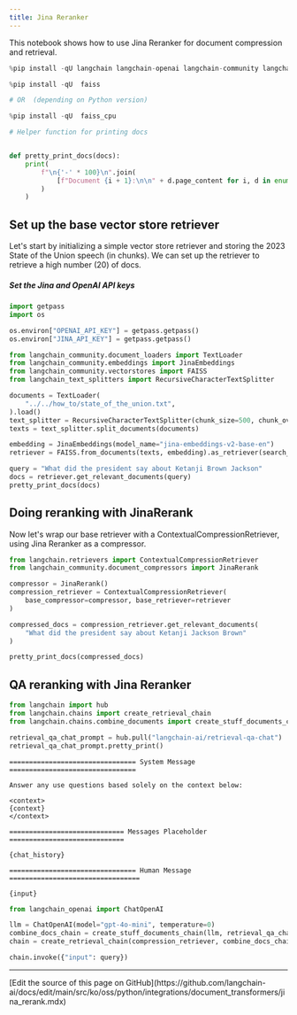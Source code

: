 ```yaml
---
title: Jina Reranker
---
```


This notebook shows how to use Jina Reranker for document compression and retrieval.

```python
%pip install -qU langchain langchain-openai langchain-community langchain-text-splitters langchainhub

%pip install -qU  faiss

# OR  (depending on Python version)

%pip install -qU  faiss_cpu
```

```python
# Helper function for printing docs


def pretty_print_docs(docs):
    print(
        f"\n{'-' * 100}\n".join(
            [f"Document {i + 1}:\n\n" + d.page_content for i, d in enumerate(docs)]
        )
    )
```

## Set up the base vector store retriever

Let's start by initializing a simple vector store retriever and storing the 2023 State of the Union speech (in chunks). We can set up the retriever to retrieve a high number (20) of docs.

##### Set the Jina and OpenAI API keys

```python
import getpass
import os

os.environ["OPENAI_API_KEY"] = getpass.getpass()
os.environ["JINA_API_KEY"] = getpass.getpass()
```

```python
from langchain_community.document_loaders import TextLoader
from langchain_community.embeddings import JinaEmbeddings
from langchain_community.vectorstores import FAISS
from langchain_text_splitters import RecursiveCharacterTextSplitter

documents = TextLoader(
    "../../how_to/state_of_the_union.txt",
).load()
text_splitter = RecursiveCharacterTextSplitter(chunk_size=500, chunk_overlap=100)
texts = text_splitter.split_documents(documents)

embedding = JinaEmbeddings(model_name="jina-embeddings-v2-base-en")
retriever = FAISS.from_documents(texts, embedding).as_retriever(search_kwargs={"k": 20})

query = "What did the president say about Ketanji Brown Jackson"
docs = retriever.get_relevant_documents(query)
pretty_print_docs(docs)
```

## Doing reranking with JinaRerank

Now let's wrap our base retriever with a ContextualCompressionRetriever, using Jina Reranker as a compressor.

```python
from langchain.retrievers import ContextualCompressionRetriever
from langchain_community.document_compressors import JinaRerank

compressor = JinaRerank()
compression_retriever = ContextualCompressionRetriever(
    base_compressor=compressor, base_retriever=retriever
)

compressed_docs = compression_retriever.get_relevant_documents(
    "What did the president say about Ketanji Jackson Brown"
)
```

```python
pretty_print_docs(compressed_docs)
```

## QA reranking with Jina Reranker

```python
from langchain import hub
from langchain.chains import create_retrieval_chain
from langchain.chains.combine_documents import create_stuff_documents_chain

retrieval_qa_chat_prompt = hub.pull("langchain-ai/retrieval-qa-chat")
retrieval_qa_chat_prompt.pretty_print()
```

```output
================================ System Message ================================

Answer any use questions based solely on the context below:

<context>
{context}
</context>

============================= Messages Placeholder =============================

{chat_history}

================================ Human Message =================================

{input}
```

```python
from langchain_openai import ChatOpenAI

llm = ChatOpenAI(model="gpt-4o-mini", temperature=0)
combine_docs_chain = create_stuff_documents_chain(llm, retrieval_qa_chat_prompt)
chain = create_retrieval_chain(compression_retriever, combine_docs_chain)
```

```python
chain.invoke({"input": query})
```

---

<Callout icon="pen-to-square" iconType="regular">
  [Edit the source of this page on GitHub](https://github.com/langchain-ai/docs/edit/main/src/ko/oss/python/integrations/document_transformers/jina_rerank.mdx)
</Callout>

